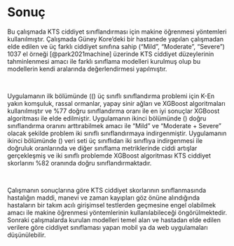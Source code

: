 # Sonuç {-}  
Bu çalışmada KTS ciddiyet sınıflandırması için makine öğrenmesi yöntemleri kullanılmıştır. Çalışmada Güney Kore’deki bir hastanede yapılan çalışmadan elde edilen ve üç farklı ciddiyet sınıfına sahip ("Mild", "Moderate", "Severe") 1037 el örneği [@park2021machine]  üzerinde KTS ciddiyet düzeylerinin tahminlenmesi amacı ile farklı sınıflama modelleri kurulmuş olup bu modellerin kendi aralarında değerlendirmesi yapılmıştır.  

\  

Uygulamanın ilk bölümünde ((\ref{multiclass}) üç sınıflı sınıflandırma problemi için K-En yakın komşuluk, rassal ormanlar, yapay sinir ağları ve XGBoost algoritmaları kullanılmıştır ve %77 doğru sınıflandırma oranı ile en iyi sonuçlar XGBoost algoritması ile elde edilmiştir. Uygulamanın ikinci bölümünde (\ref{binary}) doğru sınıflandırma oranını arttırabilmek amacı ile "Mild" ve "Moderate + Severe" olacak şekilde problem iki sınıflı sınıflandırmaya indirgenmiştir. Uygulamanın ikinci bölümünde (\ref{binary}) veri seti üç sınıflıdan iki sınıflıya indirgenmesi ile doğruluk oranlarında ve diğer sınıflama metriklerinde ciddi artışlar gerçekleşmiş ve iki sınıflı problemde XGBoost algoritması KTS ciddiyet skorlarını %82 oranında doğru sınıflandırmaktadır. 

\

Çalışmanın sonuçlarına göre KTS ciddiyet skorlarının sınıflanmasında hastalığın maddi, manevi ve zaman kayıpları göz önüne alındığında hastaların bir takım acılı girişimsel testlerden geçmesine engel olabilmek amacı ile makine öğrenmesi yöntemlerinin kullanılabileceği öngörülmektedir. Sonraki çalışmalarda kurulan modelleri temel alan ve hastadan elde edilen verilere göre ciddiyet sınıflaması yapan mobil ya da web uygulamaları düşünülebilir. 


<!--**More info**

And here's some other random info: the first paragraph after a chapter title or section head _shouldn't be_ indented, because indents are to tell the reader that you're starting a new paragraph. Since that's obvious after a chapter or section title, proper typesetting doesn't add an indent there.
-->


